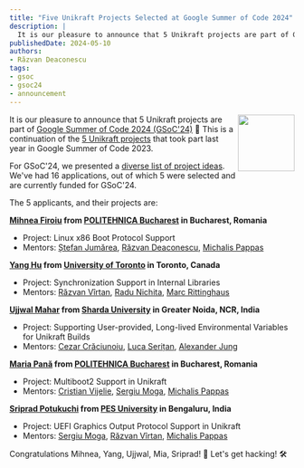 ```yaml
---
title: "Five Unikraft Projects Selected at Google Summer of Code 2024"
description: |
  It is our pleasure to announce that 5 Unikraft projects are part of Google Summer of Code 2024 (GSoC'24).
publishedDate: 2024-05-10
authors:
- Răzvan Deaconescu
tags:
- gsoc
- gsoc24
- announcement
---
```


<img width="100px" src="/gsoc-badge.jpg" align="right" />

It is our pleasure to announce that 5 Unikraft projects are part of [Google Summer of Code 2024 (GSoC'24)](https://summerofcode.withgoogle.com/) 🚀
This is a continuation of the [5 Unikraft projects](/blog/2023-07-10-unikraft-gsoc23) that took part last year in Google Summer of Code 2023.

For GSoC'24, we presented a [diverse list of project ideas](https://github.com/unikraft/gsoc/blob/staging/gsoc-2024/ideas.md).
We've had 16 applications, out of which 5 were selected and are currently funded for GSoC'24.

The 5 applicants, and their projects are:

**[Mihnea Firoiu](https://github.com/Mihnea0Firoiu) from [POLITEHNICA Bucharest](https://www.upb.ro/en) in Bucharest, Romania**

* Project: Linux x86 Boot Protocol Support
* Mentors: [Ștefan Jumărea](https://github.com/StefanJum), [Răzvan Deaconescu](https://github.com/razvand), [Michalis Pappas](https://github.com/michpappas)

**[Yang Hu](https://github.com/huyang531) from [University of Toronto](https://www.utoronto.ca/) in Toronto, Canada**

* Project: Synchronization Support in Internal Libraries
* Mentors: [Răzvan Vîrtan](https://github.com/razvanvirtan), [Radu Nichita](https://github.com/RaduNichita), [Marc Rittinghaus](https://github.com/marcrittinghaus)

**[Ujjwal Mahar](https://github.com/UjjwalMahar) from [Sharda University](https://www.sharda.ac.in/) in Greater Noida, NCR, India**

* Project: Supporting User-provided, Long-lived Environmental Variables for Unikraft Builds
* Mentors: [Cezar Crăciunoiu](https://github.com/craciunoiuc), [Luca Serițan](https://github.com/LucaSeri), [Alexander Jung](https://github.com/nderjung)

**[Maria Pană](https://github.com/mariapana) from [POLITEHNICA Bucharest](https://www.upb.ro/en) in Bucharest, Romania**

* Project: Multiboot2 Support in Unikraft
* Mentors: [Cristian Vijelie](https://github.com/cristian-vijelie), [Sergiu Moga](https://github.com/mogasergiu), [Michalis Pappas](https://github.com/michpappas)

**[Sriprad Potukuchi](https://github.com/procub3r) from [PES University](https://pes.edu/) in Bengaluru, India**

* Project: UEFI Graphics Output Protocol Support in Unikraft
* Mentors: [Sergiu Moga](https://github.com/mogasergiu), [Răzvan Vîrtan](https://github.com/razvanvirtan), [Michalis Pappas](https://github.com/michpappas)

Congratulations Mihnea, Yang, Ujjwal, Mia, Sriprad! 🥳
Let's get hacking! 🛠️
